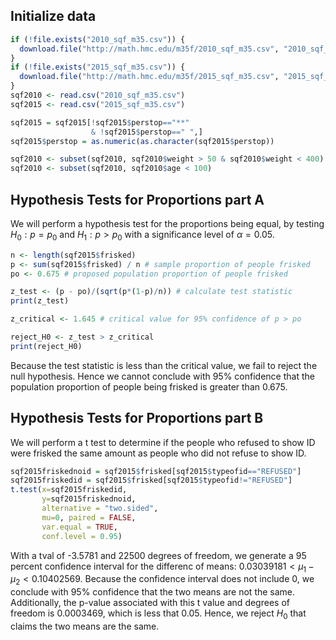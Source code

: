 ## Initialize data

```r
if (!file.exists("2010_sqf_m35.csv")) {
  download.file("http://math.hmc.edu/m35f/2010_sqf_m35.csv", "2010_sqf_m35.csv")
}
if (!file.exists("2015_sqf_m35.csv")) {
  download.file("http://math.hmc.edu/m35f/2015_sqf_m35.csv", "2015_sqf_m35.csv")
}
sqf2010 <- read.csv("2010_sqf_m35.csv")
sqf2015 <- read.csv("2015_sqf_m35.csv")

sqf2015 = sqf2015[!sqf2015$perstop=="**"
                  & !sqf2015$perstop==" ",]
sqf2015$perstop = as.numeric(as.character(sqf2015$perstop))

sqf2010 <- subset(sqf2010, sqf2010$weight > 50 & sqf2010$weight < 400)
sqf2010 <- subset(sqf2010, sqf2010$age < 100)
```

## Hypothesis Tests for Proportions part A
We will perform a hypothesis test for the proportions being equal, by testing $H_0: p = p_0$ and $H_1: p > p_0$ with a significance level of $\alpha=0.05$. 
```r
n <- length(sqf2015$frisked)
p <- sum(sqf2015$frisked) / n # sample proportion of people frisked
po <- 0.675 # proposed population proportion of people frisked 

z_test <- (p - po)/(sqrt(p*(1-p)/n)) # calculate test statistic
print(z_test)

z_critical <- 1.645 # critical value for 95% confidence of p > po

reject_H0 <- z_test > z_critical
print(reject_H0)
```
Because the test statistic is less than the critical value, we fail to reject the null hypothesis. Hence we cannot conclude with 95% confidence that the population proportion of people being frisked is greater than 0.675.

## Hypothesis Tests for Proportions part B
We will perform a t test to determine if the people who refused to show ID were frisked the same amount as people who did not refuse to show ID.

```r
sqf2015friskednoid = sqf2015$frisked[sqf2015$typeofid=="REFUSED"]
sqf2015friskedid = sqf2015$frisked[sqf2015$typeofid!="REFUSED"]
t.test(x=sqf2015friskedid,
       y=sqf2015friskednoid,
       alternative = "two.sided",
       mu=0, paired = FALSE,
       var.equal = TRUE,
       conf.level = 0.95)
```
With a tval of -3.5781 and 22500 degrees of freedom, we generate a 95 percent confidence interval for the differenc of means: $0.03039181 < \mu_1-\mu_2 < 0.10402569$. Because the confidence interval does not include 0, we conclude with 95% confidence that the two means are not the same. Additionally, the p-value associated with this t value and degrees of freedom is 0.0003469, which is less that 0.05. Hence, we reject $H_0$ that claims the two means are the same.
